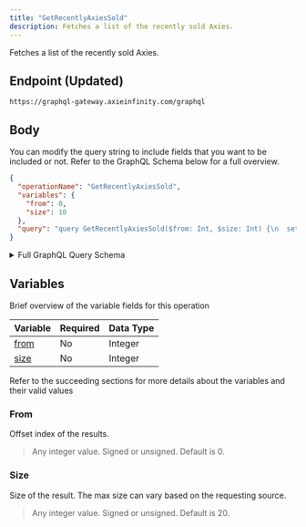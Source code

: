 ```yaml
---
title: "GetRecentlyAxiesSold"
description: Fetches a list of the recently sold Axies.
---
```


Fetches a list of the recently sold Axies.

## Endpoint (Updated)

```
https://graphql-gateway.axieinfinity.com/graphql
```

## Body

You can modify the query string to include fields that you want to be included or not. Refer to the GraphQL Schema below for a full overview.

```json
{
  "operationName": "GetRecentlyAxiesSold",
  "variables": {
    "from": 0,
    "size": 10
  },
  "query": "query GetRecentlyAxiesSold($from: Int, $size: Int) {\n  settledAuctions {\n    axies(from: $from, size: $size) {\n      total\n      results {\n        ...AxieSettledBrief\n        transferHistory {\n          ...TransferHistoryInSettledAuction\n          __typename\n        }\n        __typename\n      }\n      __typename\n    }\n    __typename\n  }\n}\n\nfragment AxieSettledBrief on Axie {\n  id\n  name\n  image\n  class\n  breedCount\n  __typename\n}\n\nfragment TransferHistoryInSettledAuction on TransferRecords {\n  total\n  results {\n    ...TransferRecordInSettledAuction\n    __typename\n  }\n  __typename\n}\n\nfragment TransferRecordInSettledAuction on TransferRecord {\n  from\n  to\n  txHash\n  timestamp\n  withPrice\n  withPriceUsd\n  fromProfile {\n    name\n    __typename\n  }\n  toProfile {\n    name\n    __typename\n  }\n  __typename\n}\n"
}
```

<details>
<summary>Full GraphQL Query Schema</summary> 
<p>
&nbsp;

```graphql
query GetRecentlyAxiesSold($from: Int, $size: Int) {
  settledAuctions {
    axies(from: $from, size: $size) {
      total
      results {
        ...AxieSettledBrief
        transferHistory {
          ...TransferHistoryInSettledAuction
          __typename
        }
        __typename
      }
      __typename
    }
    __typename
  }
}

fragment AxieSettledBrief on Axie {
  id
  name
  image
  class
  breedCount
  __typename
}

fragment TransferHistoryInSettledAuction on TransferRecords {
  total
  results {
    ...TransferRecordInSettledAuction
    __typename
  }
  __typename
}

fragment TransferRecordInSettledAuction on TransferRecord {
  from
  to
  txHash
  timestamp
  withPrice
  withPriceUsd
  fromProfile {
    name
    __typename
  }
  toProfile {
    name
    __typename
  }
  __typename
}
```

</p>
</details>

## Variables

Brief overview of the variable fields for this operation

| Variable                    | Required | Data Type |
| --------------------------- | -------- | --------- |
| [from](#from)               | No       | Integer   |
| [size](#size)               | No       | Integer   |

Refer to the succeeding sections for more details about the variables and their valid values

### From

Offset index of the results.

> Any integer value. Signed or unsigned. Default is 0.

### Size

Size of the result. The max size can vary based on the requesting source.

> Any integer value. Signed or unsigned. Default is 20.